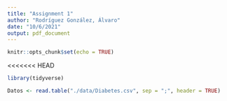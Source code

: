 ```yaml
---
title: "Assignment 1"
author: "Rodríguez González, Álvaro"
date: "10/6/2021"
output: pdf_document
---
```


```r
knitr::opts_chunk$set(echo = TRUE)
```

<<<<<<< HEAD
```r
library(tidyverse)
```

```r
Datos <- read.table("./data/Diabetes.csv", sep = ";", header = TRUE)
```



